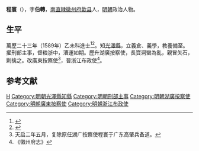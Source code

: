 {{明清人物信息框
| 姓名 = 程寰
| 原名 =
| 圖片名稱= 
| 圖片大小 =
| 圖片說明 = 
| 最高職務 =浙江布政使
| 國家 = 大明 
| 爵位 =
| 籍貫 = [[直隸|直隸]][[徽州府|徽州府]][[歙县|歙县]]
| 族裔 = 
| 字號 = 字伯轉
| 諡號 =
| 出生日期 = 生年不詳
| 出生地點 = 
| 逝世日期 = 卒年不詳
| 逝世地點 =
| 墓葬 =
| 配偶 = 
| 親屬 = 
| 出身 =
* 萬曆二十三年乙未科進士
| 經歷 =
| 著作 =  
}}
'''程寰'''（{{bd|？||？|catIdx=}}），字'''伯轉'''，[[南直隸|南直隸]][[徽州府|徽州府]][[歙县|歙县]]人，[[明朝|明朝]]政治人物。

== 生平 ==
萬歷二十三年（1589年）乙未科進士<ref>{{Cite book|title=《皇明贡举考》卷五|last=（明）[[张朝瑞|张朝瑞]]|first=|publisher=《续修四库全书》史部第828册|year=|isbn=|location=|pages=}}</ref><ref>{{Cite book|title=贡举志五种 上|last=鲁小俊，江俊伟著|first=|publisher=武汉：武汉大学出版社|year=2009|isbn=978-7-307-07043-1|location=|pages=}}</ref>。知[[光澤縣|光澤縣]]，立義倉、義學，教養備至。擢刑部主事，督粮浙中，漕運如期。歷升湖廣按察使，長寶洞蠻為亂，親冒矢石，剿擒之。改廣東按察使<ref>天启二年五月，复除原任湖广按察使程寰于广东高肇兵备道。</ref>，晉浙江布政使<ref>《徽州府志》</ref>。

==参考文献==
{{reflist}}
{{萬曆二十三年乙未科殿試金榜}}
{{明朝人物小作品}}
[[Category:程姓|H]]
[[Category:明朝光澤縣知縣|Category:明朝光澤縣知縣]]
[[Category:明朝刑部主事|Category:明朝刑部主事]]
[[Category:明朝湖廣按察使|Category:明朝湖廣按察使]]
[[Category:明朝廣東按察使|Category:明朝廣東按察使]]
[[Category:明朝浙江布政使|Category:明朝浙江布政使]]